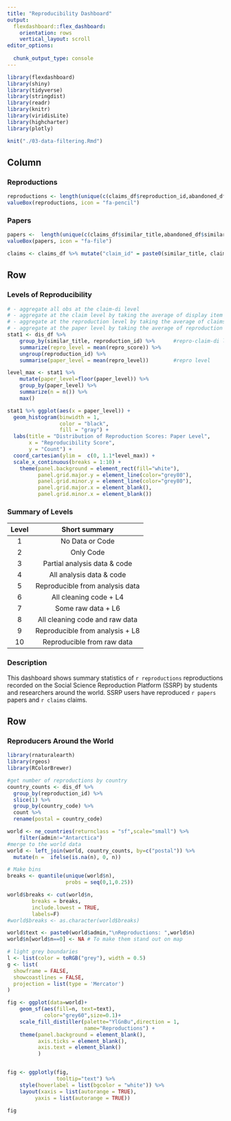 ```yaml
---
title: "Reproducibility Dashboard"
output: 
  flexdashboard::flex_dashboard:
    orientation: rows
    vertical_layout: scroll
editor_options: 
  
  chunk_output_type: console
---
```


```r
library(flexdashboard)
library(shiny)
library(tidyverse)
library(stringdist)       
library(readr)
library(knitr)
library(viridisLite)
library(highcharter)
library(plotly)

knit("./03-data-filtering.Rmd")
```

## Column

### Reproductions

```r
reproductions <- length(unique(c(claims_df$reproduction_id,abandoned_df$reproduction_id))) #claims instead of dis because some have all NA repro scores
valueBox(reproductions, icon = "fa-pencil")
```

### Papers

```r
papers <-  length(unique(c(claims_df$similar_title,abandoned_df$similar_title)))
valueBox(papers, icon = "fa-file")

claims <- claims_df %>% mutate("claim_id" = paste0(similar_title, claim_N)) %>% summarise( length( unique(claim_id)) ) %>% as.numeric()
```

## Row {data-height="500"}

### Levels of Reproducibility
```r
# - aggregate all obs at the claim-di level
# - aggregate at the claim level by taking the average of display item (one per di)
# - aggregate at the reproduction level by taking the average of claims (one per claim)
# - aggregate at the paper level by taking the average of reproduction (one per repro)
stat1 <- dis_df %>% 
    group_by(similar_title, reproduction_id) %>%      #repro-claim-di level (min? max? median? it should not matter)
    summarize(repro_level = mean(repro_score)) %>% 
    ungroup(reproduction_id) %>% 
    summarise(paper_level = mean(repro_level))        #repro level 

level_max <- stat1 %>%
    mutate(paper_level=floor(paper_level)) %>%
    group_by(paper_level) %>%
    summarize(n = n()) %>%
    max()

stat1 %>% ggplot(aes(x = paper_level)) +
  geom_histogram(binwidth = 1,
                 color = "black",
                 fill = "gray") +
  labs(title = "Distribution of Reproduction Scores: Paper Level",
       x = "Reproducibility Score",
       y = "Count") +
  coord_cartesian(ylim =  c(0, 1.1*level_max)) +
  scale_x_continuous(breaks = 1:10) +
    theme(panel.background = element_rect(fill="white"),
          panel.grid.major.y = element_line(color="grey80"),
          panel.grid.minor.y = element_line(color="grey80"),
          panel.grid.major.x = element_blank(),
          panel.grid.minor.x = element_blank())
```


### Summary of Levels

| Level | Short summary                      |
|:-----:|:----------------------------------:|
| 1     | No Data or Code                    |
| 2     | Only Code                          |
| 3     | Partial analysis data & code       |
| 4     | All analysis data & code           |
| 5     | Reproducible from analysis data    |
| 6     | All cleaning code + L4             |
| 7     | Some raw data     + L6             |
| 8     | All cleaning code and raw data     |
| 9     | Reproducible from analysis  + L8   |
| 10    | Reproducible from raw data         |


### Description

This dashboard shows summary statistics of `r reproductions` reproductions recorded on the Social Science Reproduction Platform (SSRP) by students and researchers around the world. SSRP users have reproduced `r papers` papers and `r claims` claims. 

## Row {data-height="500"}

### Reproducers Around the World

```r
library(rnaturalearth)
library(rgeos)
library(RColorBrewer)

#get number of reproductions by country
country_counts <- dis_df %>% 
  group_by(reproduction_id) %>% 
  slice(1) %>%
  group_by(country_code) %>% 
  count %>% 
  rename(postal = country_code)

world <- ne_countries(returnclass = "sf",scale="small") %>%
    filter(admin!="Antarctica")
#merge to the world data 
world <- left_join(world, country_counts, by=c("postal")) %>% 
  mutate(n =  ifelse(is.na(n), 0, n))

# Make bins
breaks <- quantile(unique(world$n),
                   probs = seq(0,1,0.25))

world$breaks <- cut(world$n,
        breaks = breaks,
        include.lowest = TRUE,
        labels=F)
#world$breaks <- as.character(world$breaks)

world$text <- paste0(world$admin,"\nReproductions: ",world$n)
world$n[world$n==0] <- NA # To make them stand out on map

# light grey boundaries
l <- list(color = toRGB("grey"), width = 0.5)
g <- list(
  showframe = FALSE,
  showcoastlines = FALSE,
  projection = list(type = 'Mercator')
)

fig <- ggplot(data=world)+
    geom_sf(aes(fill=n, text=text),
            color="grey60",size=0.1)+
    scale_fill_distiller(palette="YlGnBu",direction = 1,
                         name="Reproductions") +
    theme(panel.background = element_blank(),
          axis.ticks = element_blank(),
          axis.text = element_blank()
          )


fig <- ggplotly(fig,
                tooltip="text") %>%
    style(hoverlabel = list(bgcolor = "white")) %>%
    layout(xaxis = list(autorange = TRUE),
         yaxis = list(autorange = TRUE))

fig
```


<!--
### Universities  

| University | Number of Reproductions |
|:-------------------:|:------:|
| UC Berkeley         | `r reproductions`      |
|                     |        |
|                     |        |

-->



